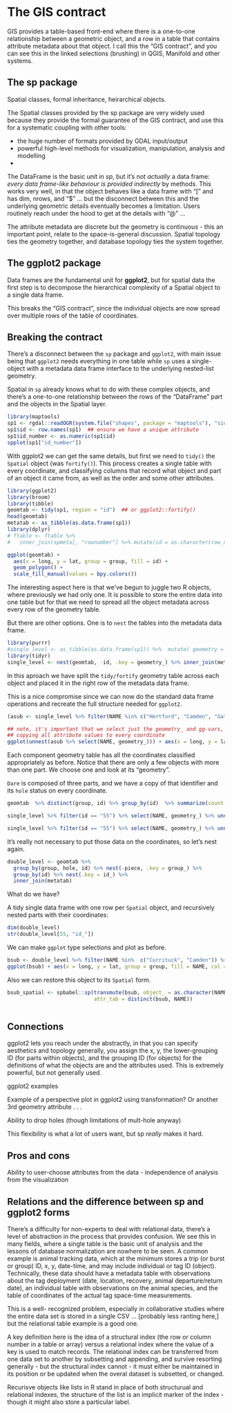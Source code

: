 # The GIS contract

GIS provides a table-based front-end where there is a one-to-one relationship between a geometric object, and a row in a table that contains attribute metadata about that object. I call this the "GIS contract", and you can see this in the linked selections (brushing) in QGIS, Manifold and other systems. 

## The **sp** package

Spatial classes, formal inheritance, heirarchical objects. 

The Spatial classes provided by the sp package are very widely used because they provide the formal guarantee of the GIS contract, and use this for a systematic coupling with other tools: 

* the huge number of formats provided by GDAL input/output
* powerful high-level methods for visualization, manipulation, analysis and modelling
* 

The DataFrame is the basic unit in _sp_, but it's not *actually* a data frame: *every data frame-like behaviour is provided indirectly* by methods. This works very well, in that the object behaves like a data frame with "[" and has dim, nrows, and "$" ... but the disconnect between this and the underlying geometric details eventually becomes a limitation. Users routinely reach under the hood to get at the details with "@" ...


The attribute metadata are discrete but the geometry is continuous - this an important point, relate to the space-is-general discussion. Spatial topology ties the geometry together, and database topology ties the system together.  

## The **ggplot2** package

Data frames are the fundamental unit for **ggplot2**, but for spatial data the first step is to decompose the hierarchical complexity of a Spatial object to a single data frame. 

This breaks the "GIS contract", since the individual objects are now spread over multiple rows of the table of coordinates. 


## Breaking the contract

There's a disconnect between the `sp` package and `ggplot2`, with main issue being that `ggplot2` needs everything in one table while `sp` uses a single-object with a metadata data frame interface to the underlying nested-list geometry. 

Spatial in `sp` already knows what to do with these complex objects, and there's a one-to-one relationship between the rows of the "DataFrame" part and the objects in the Spatial layer. 

```r
library(maptools)
sp1 <- rgdal::readOGR(system.file("shapes", package = "maptools"), "sids")
sp1$id <- row.names(sp1)  ## ensure we have a unique attribute
sp1$id_number <- as.numeric(sp1$id)
spplot(sp1["id_number"])

```

With ggplot2 we can get the same details, but first we need to `tidy()` the `Spatial` object (was `fortify()`). This process creates a single table with every coordinate, and classifying columns that record what object and part of an object it came from, as well as the order and some other attributes. 

```r
library(ggplot2)
library(broom)
library(tibble)
geomtab <- tidy(sp1, region = "id")  ## or ggplot2::fortify()
head(geomtab)
metatab <- as_tibble(as.data.frame(sp1))
library(dplyr)
# ftable <- ftable %>% 
#   inner_join(spmeta[, "rownumber"] %>% mutate(id = as.character(row_number() - 1)))

ggplot(geomtab) + 
  aes(x = long, y = lat, group = group, fill = id) + 
  geom_polygon() + 
  scale_fill_manual(values = bpy.colors())

```


The interesting aspect here is that we've begun to juggle two R objects, where previously we had only one. It is possible to store the entire data into one table but for that we need to spread all the object metadata across every row of the geometry table. 

But there are other options. One is to `nest` the tables into the metadata data frame. 

```r
library(purrr)
#single_level <- as_tibble(as.data.frame(sp1)) %>%  mutate( geometry = (ftable %>% split(.$id))[unique(ftable$id)])
library(tidyr)
single_level <- nest(geomtab, -id, .key = geometry_) %>% inner_join(metatab)
```
In this aproach we have split the `tidy/fortify` geometry table across each object and placed it in the right row of the metadata data frame. 

This is a nice compromise since we can now do the standard data frame operations and recreate the full structure needed for `ggplot2`. 

```r
(asub <- single_level %>% filter(NAME %in% c("Hertford", "Camden", "Gates")))

## note, it's important that we select just the geometry_ and gg-vars, to avoid 
## copying all attribute values to every coordinate
ggplot(unnest(asub %>% select(NAME, geometry_))) + aes(x = long, y = lat, group = group, fill = NAME) + geom_polygon()
```


Each component geometry table has all the coordinates classified appropriately as before. Notice that there are only a few objects with more than one part. We choose one and look at its "geometry". 

`Dare` is composed of three parts, and we have a copy of that identifier and its `hole` status on every coordinate. 

```r
geomtab  %>% distinct(group, id) %>% group_by(id)  %>% summarize(count = n())  %>% filter(count > 1)

single_level %>% filter(id == "55") %>% select(NAME, geometry_) %>% unnest() 

single_level %>% filter(id == "55") %>% select(NAME, geometry_) %>% unnest() %>% distinct(piece, .keep_all = TRUE)

```

It's really not necessary to put those data on the coordinates, so let's nest again. 

```r
double_level <- geomtab %>% 
  group_by(group, hole, id) %>% nest(-piece, .key = group_) %>% 
  group_by(id) %>% nest(.key = id_) %>% 
  inner_join(metatab)

```

What do we have? 

A tidy single data frame with one row per `Spatial` object, and recursively nested parts with their coordinates: 
```r
dim(double_level)
str(double_level[55, "id_"])

```

We can make `ggplot` type selections and plot as before. 

```r
bsub <- double_level %>% filter(NAME %in%  c("Currituck", "Camden")) %>% select(NAME, id_) %>% unnest() %>% unnest() 
ggplot(bsub) + aes(x = long, y = lat, group = group, fill = NAME, col = group) + geom_polygon()

```

Also we can restore this object to its `Spatial` form. 

```r
bsub_spatial <- spbabel::sp(transmute(bsub, object_ = as.character(NAME), branch_ = group, island_ = !hole, order_ = order, x_ = long, y_ = lat), 
                            attr_tab = distinct(bsub, NAME))



```
## Connections

ggplot2 lets you reach under the abstractly, in that you can specify aesthetics and topology generally, you assign the x, y, the lower-grouping ID (for parts within objects), and the grouping ID (for objects) for the definitions of what the objects are and the attributes used. This is extremely powerful, but not generally used. 

ggplot2 examples

Example of a perspective plot in ggplot2 using transformation? Or another 3rd geometry attribute . . .

Ability to drop holes (though limitations of mult-hole anyway)

This flexibility is what  a lot of users want, but sp *really* makes it hard. 


## Pros and cons

Ability to user-choose attributes from the data - independence of analysis from the visualization


## Relations and the difference between sp and ggplot2 forms

There's a difficulty for non-experts to deal with relational data, there's a level of abstraction in the process that provides confusion. We see this in many fields, where a single table is the basic unit of analysis and the lessons of database normalization are nowhere to be seen. A common example is animal tracking data, which at the minimum stores a trip (or burst or group) ID, x, y, date-time, and may include individual or tag ID (object). Technically, these data should have a metadata table with observations about the tag deployment (date, location, recovery, animal departure/return date), an individual table with observations on the animal species, and the table of coordinates of the actual tag space-time measurements. 

This is a well- recognized problem, especially in collaborative studies where the entire data set is stored in a single CSV ... [probably less ranting here,] but the relational table example is a good one. 

A key definition here is the idea of a structural index (the row or column number in a table or array) versus a relational index where the value of a key is used to match records. The relational index can be transferred from one data set to another by subsetting and appending, and survive resorting generally - but the structural index cannot - it must either be maintained in its position or be updated when the overal dataset is subsetted, or changed. 

Recurisve objects like lists in R stand in place of both structurual and relational indexes, the structure of the list is an implicit marker of the index - though it might also store a particular label. 



